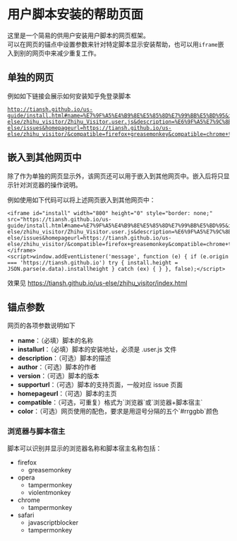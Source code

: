 = 用户脚本安装的帮助页面 =

这里是一个简易的供用户安装用户脚本的网页框架。<br />
可以在网页的锚点中设置参数来针对特定脚本显示安装帮助，也可以用<code>iframe</code>嵌入到别的网页中来减少重复工作。

== 单独的网页 ==

例如如下链接会展示如何安装知乎免登录脚本<br />
<a href="http://tiansh.github.io/us-guide/install.html#name=%E7%9F%A5%E4%B9%8E%E5%85%8D%E7%99%BB%E5%BD%95&installurl=https://tiansh.github.io/us-else/zhihu_visitor/Zhihu_Visitor.user.js&description=%E6%9F%A5%E7%9C%8B%E5%AE%8C%E6%95%B4%E7%9A%84%E5%9B%9E%E7%AD%94%E8%80%8C%E6%97%A0%E9%9C%80%E6%B3%A8%E5%86%8C%E7%99%BB%E5%BD%95&author=tiansh&version=2.1&supporturl=https://github.com/tiansh/us-else/issues&homepageurl=https://tiansh.github.io/us-else/zhihu_visitor/&compatible=firefox+greasemonkey&compatible=chrome+tampermonkey&&compatible=opera+tampermonkey&color=#EEF2F5,#000,#026B76,#298BD8,#fff"><pre>http://tiansh.github.io/us-guide/install.html#name=%E7%9F%A5%E4%B9%8E%E5%85%8D%E7%99%BB%E5%BD%95&installurl=https://tiansh.github.io/us-else/zhihu_visitor/Zhihu_Visitor.user.js&description=%E6%9F%A5%E7%9C%8B%E5%AE%8C%E6%95%B4%E7%9A%84%E5%9B%9E%E7%AD%94%E8%80%8C%E6%97%A0%E9%9C%80%E6%B3%A8%E5%86%8C%E7%99%BB%E5%BD%95&author=tiansh&version=2.1&supporturl=https://github.com/tiansh/us-else/issues&homepageurl=https://tiansh.github.io/us-else/zhihu_visitor/&compatible=firefox+greasemonkey&compatible=chrome+tampermonkey&&compatible=opera+tampermonkey&color=#EEF2F5,#000,#026B76,#298BD8,#fff</pre></a>

== 嵌入到其他网页中 ==

除了作为单独的网页显示外，该网页还可以用于嵌入到其他网页中。嵌入后将只显示针对浏览器的操作说明。

例如使用如下代码可以将上述网页嵌入到其他网页中：

<pre><iframe id="install" width="800" height="0" style="border: none;" src="https://tiansh.github.io/us-guide/install.html#name=%E7%9F%A5%E4%B9%8E%E5%85%8D%E7%99%BB%E5%BD%95&installurl=https://tiansh.github.io/us-else/zhihu_visitor/Zhihu_Visitor.user.js&description=%E6%9F%A5%E7%9C%8B%E5%AE%8C%E6%95%B4%E7%9A%84%E5%9B%9E%E7%AD%94%E8%80%8C%E6%97%A0%E9%9C%80%E6%B3%A8%E5%86%8C%E7%99%BB%E5%BD%95&author=tiansh&version=2.1&supporturl=https://github.com/tiansh/us-else/issues&homepageurl=https://tiansh.github.io/us-else/zhihu_visitor/&compatible=firefox+greasemonkey&compatible=chrome+tampermonkey&&compatible=opera+tampermonkey&color=#EEF2F5,#000,#026B76,#298BD8,#fff"></iframe>
<script>window.addEventListener('message', function (e) { if (e.origin === 'https://tiansh.github.io') try { install.height = JSON.parse(e.data).installheight } catch (ex) { } }, false);</script></pre>

效果见 https://tiansh.github.io/us-else/zhihu_visitor/index.html

== 锚点参数 ==

网页的各项参数说明如下

* '''name'''：（必填）脚本的名称
* '''installurl'''：（必填）脚本的安装地址，必须是 .user.js 文件
* '''description'''：（可选）脚本的描述
* '''author'''：（可选）脚本的作者
* '''version'''：（可选）脚本的版本
* '''supporturl'''：（可选）脚本的支持页面，一般对应 issue 页面
* '''homepageurl'''：（可选）脚本的主页
* '''compatible'''：（可选，可重复）格式为`浏览器`或`浏览器+脚本宿主`
* '''color'''：（可选）网页使用的配色，要求是用逗号分隔的五个`#rrggbb`颜色

=== 浏览器与脚本宿主 ===

脚本可以识别并显示的浏览器名称和脚本宿主名称包括：
* firefox
** greasemonkey
* opera
** tampermonkey
** violentmonkey
* chrome
** tampermonkey
* safari
** javascriptblocker
** tampermonkey

